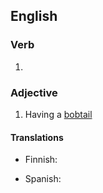 ==English==

===Verb===
{{head|en|verb form}}

# {{en-past of|bobtail}}

===Adjective===
{{en-adj}}

# Having a [[bobtail]]

====Translations====
{{trans-top|having a bobtail}}
* Finnish: {{t|fi|töpöhäntäinen}}
{{trans-mid}}
* Spanish: {{t+|es|rabón|m}}
{{trans-bottom}}
